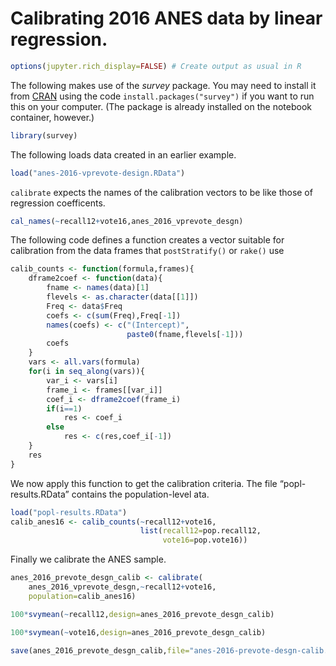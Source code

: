 # Calibrating 2016 ANES data by linear regression.

```r
options(jupyter.rich_display=FALSE) # Create output as usual in R
```

The following makes use of the *survey* package. You may need to install it from
[CRAN](https://cran.r-project.org/package=survey) using the code
`install.packages("survey")` if you want to run this on your computer. (The
package is already installed on the notebook container, however.)

```r
library(survey)
```

The following loads data created in an earlier example.

```r
load("anes-2016-vprevote-design.RData")
```

`calibrate` expects the names of the calibration vectors to be like those of
regression coefficents.

```r
cal_names(~recall12+vote16,anes_2016_vprevote_desgn)
```

The following code defines a function creates a vector suitable for calibration from the
data frames that `postStratify()` or `rake()` use

```r
calib_counts <- function(formula,frames){
    dframe2coef <- function(data){
        fname <- names(data)[1]
        flevels <- as.character(data[[1]])
        Freq <- data$Freq
        coefs <- c(sum(Freq),Freq[-1])
        names(coefs) <- c("(Intercept)",
                          paste0(fname,flevels[-1]))
        coefs
    }
    vars <- all.vars(formula)
    for(i in seq_along(vars)){
        var_i <- vars[i]
        frame_i <- frames[[var_i]]
        coef_i <- dframe2coef(frame_i)
        if(i==1)
            res <- coef_i
        else
            res <- c(res,coef_i[-1])
    }
    res
}
```

We now apply this function to get the calibration criteria. The file "popl-results.RData" contains the population-level ata.

```r
load("popl-results.RData")
calib_anes16 <- calib_counts(~recall12+vote16,
                             list(recall12=pop.recall12,
                                  vote16=pop.vote16))
```

Finally we calibrate the ANES sample.

```r
anes_2016_prevote_desgn_calib <- calibrate(
    anes_2016_vprevote_desgn,~recall12+vote16,
    population=calib_anes16)
```

```r
100*svymean(~recall12,design=anes_2016_prevote_desgn_calib)
```

```r
100*svymean(~vote16,design=anes_2016_prevote_desgn_calib)
```

```r
save(anes_2016_prevote_desgn_calib,file="anes-2016-prevote-desgn-calib.RData")
```
